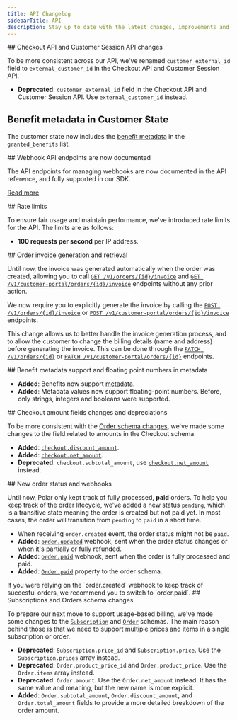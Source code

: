 ```yaml
---
title: API Changelog
sidebarTitle: API
description: Stay up to date with the latest changes, improvements and deprecations to the Polar API.
---
```


<Update label="2025-06-18">
  ## Checkout API and Customer Session API changes

To be more consistent across our API, we've renamed `customer_external_id` field to `external_customer_id` in the Checkout API and Customer Session API.

- <Icon icon="circle-exclamation" size={16} color="orange" /> **Deprecated**:
  `customer_external_id` field in the Checkout API and Customer Session API. Use
  `external_customer_id` instead.

## Benefit metadata in Customer State

The customer state now includes the [benefit metadata](/api-reference/customers/state#response-benefit-metadata) in the `granted_benefits` list.

</Update>

<Update label="2025-06-17">
  ## Webhook API endpoints are now documented

The API endpoints for managing webhooks are now documented in the API reference, and fully supported in our SDK.

[Read more](/api-reference/webhooks/endpoints/create)

</Update>

<Update label="2025-06-05">
  ## Rate limits

To ensure fair usage and maintain performance, we've introduced rate limits for the API. The limits are as follows:

- **100 requests per second** per IP address.

</Update>

<Update label="2025-06-02">
  ## Order invoice generation and retrieval

Until now, the invoice was generated automatically when the order was created, allowing you to call [`GET /v1/orders/{id}/invoice`](/api-reference/orders/get-invoice) and [`GET /v1/customer-portal/orders/{id}/invoice`](/api-reference/customer-portal/orders/get-invoice) endpoints without any prior action.

We now require you to explicitly generate the invoice by calling the [`POST /v1/orders/{id}/invoice`](/api-reference/orders/post-invoice) or [`POST /v1/customer-portal/orders/{id}/invoice`](/api-reference/customer-portal/orders/post-invoice) endpoints.

This change allows us to better handle the invoice generation process, and to allow the customer to change the billing details (name and address) before generating the invoice. This can be done through the [`PATCH /v1/orders/{id}`](/api-reference/orders/patch) or [`PATCH /v1/customer-portal/orders/{id}`](/api-reference/customer-portal/orders/patch) endpoints.

</Update>

<Update label="2025-04-16">
  ## Benefit metadata support and floating point numbers in metadata

- <Icon icon="check" size={16} color="green" /> **Added**: Benefits now support
  [metadata](/api-reference/benefits/create#body-metadata).
- <Icon icon="check" size={16} color="green" /> **Added**: Metadata values now
  support floating-point numbers. Before, only strings, integers and booleans
  were supported.

</Update>

<Update label="2025-03-25">
  ## Checkout amount fields changes and depreciations

To be more consistent with the [Order schema changes](#2025-03-14), we've made some changes to the field related to amounts in the Checkout schema.

- <Icon icon="check" size={16} color="green" /> **Added**:
  [`checkout.discount_amount`](/api-reference/checkouts/get-session#response-discount-amount).
- <Icon icon="check" size={16} color="green" /> **Added**:
  [`checkout.net_amount`](/api-reference/checkouts/get-session#response-net-amount).
- <Icon icon="circle-exclamation" size={16} color="orange" /> **Deprecated**:
  `checkout.subtotal_amount`, use
  [`checkout.net_amount`](/api-reference/checkouts/get-session#response-net-amount)
  instead.

</Update>

<Update label="2025-03-20">
  ## New order status and webhooks

Until now, Polar only kept track of fully processed, **paid** orders. To help you keep track of the order lifecycle, we've added a new status `pending`, which is a transitive state meaning the order is created but not paid yet. In most cases, the order will transition from `pending` to `paid` in a short time.

- <Icon icon="circle-exclamation" size={16} color="orange" /> When receiving
  `order.created` event, the order status might not be `paid`.
- <Icon icon="check" size={16} color="green" /> **Added**:
  [`order.updated`](/api-reference/webhooks/order.updated) webhook, sent when
  the order status changes or when it's partially or fully refunded.
- <Icon icon="check" size={16} color="green" /> **Added**:
  [`order.paid`](/api-reference/webhooks/order.paid) webhook, sent when the
  order is fully processed and paid.
- <Icon icon="check" size={16} color="green" /> **Added**:
  [`Order.paid`](/api-reference/orders/get#response-paid) property to the order
  schema.

<Info>
  If you were relying on the `order.created` webhook to keep track of succesful
  orders, we recommend you to switch to `order.paid`.
</Info>

</Update>

<Update label="2025-03-14">
  ## Subscriptions and Orders schema changes

To prepare our next move to support usage-based billing, we've made some changes to the [`Subscription`](/api-reference/subscriptions/get) and [`Order`](/api-reference/orders/get) schemas. The main reason behind those is that we need to support multiple prices and items in a single subscription or order.

- <Icon icon="circle-exclamation" size={16} color="orange" /> **Deprecated**:
  `Subscription.price_id` and `Subscription.price`. Use the
  `Subscription.prices` array instead.
- <Icon icon="circle-exclamation" size={16} color="orange" /> **Deprecated**:
  `Order.product_price_id` and `Order.product_price`. Use the `Order.items`
  array instead.
- <Icon icon="circle-exclamation" size={16} color="orange" /> **Deprecated**:
  `Order.amount`. Use the `Order.net_amount` instead. It has the same value and
  meaning, but the new name is more explicit.
- <Icon icon="check" size={16} color="green" /> **Added**:
  `Order.subtotal_amount`, `Order.discount_amount`, and `Order.total_amount`
  fields to provide a more detailed breakdown of the order amount.

</Update>
